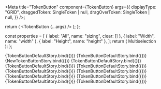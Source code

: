 

<Meta
  title="TokenButton"
  component={TokenButton}
  args={{
    displayType: "GRID",
    draggedToken: SingleToken | null,
    dragOverToken: SingleToken | null,
  }}
/>;

<ArgsTable of={TokenButton} />

  return (
    <Provider store={store}>
      <TokenButton {...args} />
    </Provider>
  );
};

  const properties = [
    { label: "All", name: "sizing", clear: [] },
    { label: "Width", name: "width" },
    { label: "Height", name: "height" },
  ];
  return (
    <Provider store={store}>
      <MoreButton properties={properties}>Multiselection</MoreButton>
    </Provider>
  );
};

<Canvas>
  <Story
    name="ColorSwatch"
    args={{
      token: {
        name: "colors.foo",
        value: "red",
      },
      type: TokenTypes.COLOR,
    }}
  >
    {TokenButtonDefaultStory.bind({})}
  </Story>
  <Story
    name="Opacity"
    args={{
      token: {
        name: "colors.foo",
        value: "red",
      },
      type: TokenTypes.COLOR,
    }}
  >
    {TokenButtonDefaultStory.bind({})}
  </Story>
  <Story
    name="Multiselection"
    args={{
      token: {
        name: "colors.foo",
        value: "red",
      },
      type: TokenTypes.COLOR,
    }}
  >
    {NewTokenButtonStory.bind({})}
  </Story>
  <Story
    name="Opacity"
    args={{
      token: {
        name: "colors.foo",
        value: "red",
      },
      type: TokenTypes.COLOR,
    }}
  >
    {TokenButtonDefaultStory.bind({})}
  </Story>
  <Story
    name="BorderRadius"
    args={{
      token: {
        name: "radii.foo",
        value: "4",
      },
      type: TokenTypes.BORDER_RADIUS,
    }}
  >
    {TokenButtonDefaultStory.bind({})}
  </Story>
  <Story
    name="size"
    args={{
      token: {
        name: "size.foo",
        value: "100",
      },
      type: TokenTypes.Size,
    }}
  >
    {TokenButtonDefaultStory.bind({})}
  </Story>
  <Story
    name="BoxShadow"
    args={{
      token: {
        name: "typography.headlines.boxshadow",
        type: TokenTypes.BOX_SHADOW,
        value: {
          x: "2",
          y: "2",
          blur: "2",
          spread: "2",
          color: "#000000",
          type: BoxShadowTypes.DROP_SHADOW,
        },
      },
      type: TokenTypes.BOX_SHADOW,
    }}
  >
    {TokenButtonDefaultStory.bind({})}
  </Story>
  <Story
    name="FontWeight"
    args={{
      token: {
        name: "font-weight.regular",
        type: TokenTypes.FONT_WEIGHTS,
        value: "Regular",
        default: "400",
        rawValue: "Regular",
      },
      type: TokenTypes.FONT_WEIGHTS,
    }}
  >
    {TokenButtonDefaultStory.bind({})}
  </Story>
  <Story
    name="BoxShadow"
    args={{
      token: {
        name: "typography.headlines.boxshadow",
        type: TokenTypes.BOX_SHADOW,
        value: {
          x: "2",
          y: "2",
          blur: "2",
          spread: "2",
          color: "#000000",
          type: BoxShadowTypes.DROP_SHADOW,
        },
      },
      type: TokenTypes.BOX_SHADOW,
    }}
  >
    {TokenButtonDefaultStory.bind({})}
  </Story>
  <Story
    name="FontStyle"
    args={{
      token: {
        name: "font-style.normal",
        type: TokenTypes.OTHER,
        value: "normal",
        rawValue: "normal",
      },
      type: TokenTypes.OTHER,
    }}
  >
    {TokenButtonDefaultStory.bind({})}
  </Story>
  <Story
    name="Spacing"
    args={{
      token: {
        name: "size.6",
        type: TokenTypes.SPACING,
        value: "2",
        rawValue: "2",
      },
      type: TokenTypes.SPACING,
    }}
  >
    {TokenButtonDefaultStory.bind({})}
  </Story>
  <Story
    name="Sizing"
    args={{
      token: {
        name: "size.6",
        type: TokenTypes.SIZING,
        value: "2",
        rawValue: "2",
      },
      type: TokenTypes.SIZING,
    }}
  >
    {TokenButtonDefaultStory.bind({})}
  </Story>
</Canvas>
